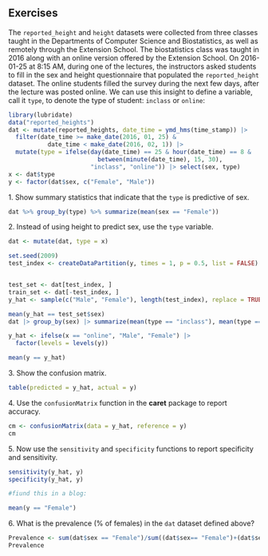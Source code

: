 ## Exercises 
The `reported_height` and `height` datasets were collected from three classes taught in the Departments of Computer Science and Biostatistics, as well as remotely through the Extension School. The biostatistics class was taught in 2016 along with an online version offered by the Extension School. On 2016-01-25 at 8:15 AM, during one of the lectures, the instructors asked students to fill in the sex and height questionnaire that populated the `reported_height` dataset. The online students filled the survey during the next few days, after the lecture was posted online. We can use this insight to define a variable, call it `type`, to denote the type of student:  `inclass` or `online`: 
```{r, eval=FALSE} 
library(lubridate) 
data("reported_heights") 
dat <- mutate(reported_heights, date_time = ymd_hms(time_stamp)) |> 
  filter(date_time >= make_date(2016, 01, 25) &  
           date_time < make_date(2016, 02, 1)) |> 
  mutate(type = ifelse(day(date_time) == 25 & hour(date_time) == 8 &  
                         between(minute(date_time), 15, 30), 
                       "inclass", "online")) |> select(sex, type) 
x <- dat$type 
y <- factor(dat$sex, c("Female", "Male")) 
``` 
1\. Show summary statistics that indicate that the `type` is predictive of sex.
```{r}
dat %>% group_by(type) %>% summarize(mean(sex == "Female"))
```

2\. Instead of using height to predict sex, use the `type` variable. 
```{r}
dat <- mutate(dat, type = x)

set.seed(2009)
test_index <- createDataPartition(y, times = 1, p = 0.5, list = FALSE)


test_set <- dat[test_index, ]
train_set <- dat[-test_index, ]
y_hat <- sample(c("Male", "Female"), length(test_index), replace = TRUE)
```

```{r}
mean(y_hat == test_set$sex)
dat |> group_by(sex) |> summarize(mean(type == "inclass"), mean(type == "online"))
```

```{r}
y_hat <- ifelse(x == "online", "Male", "Female") |> 
  factor(levels = levels(y))

mean(y == y_hat)
```
3\. Show the confusion matrix.

```{r}
table(predicted = y_hat, actual = y)
```
4\. Use the `confusionMatrix` function in the __caret__ package to report accuracy.

```{r}


cm <- confusionMatrix(data = y_hat, reference = y)
cm

```
5\. Now use the `sensitivity` and `specificity` functions to report specificity and sensitivity. 
```{r}
sensitivity(y_hat, y)
specificity(y_hat, y)

#fiund this in a blog:

mean(y == "Female") 
```

6\. What is the prevalence (% of females) in the `dat` dataset defined above? 

```{r}
Prevalence <- sum(dat$sex == "Female")/sum((dat$sex== "Female")+(dat$sex== "Female"))
Prevalence
```
